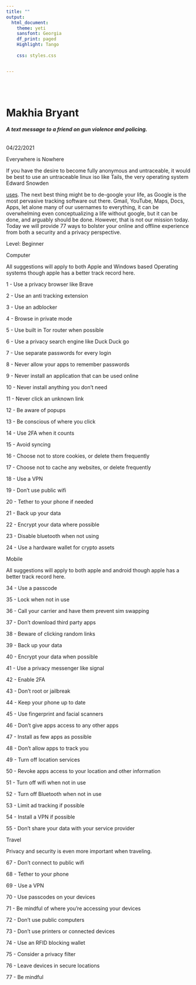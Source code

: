 ```yaml
---
title: ""
output:
  html_document:
    theme: yeti
    sansfont: Georgia
    df_print: paged
    Highlight: Tango
    
    css: styles.css


---
```


<br>
<br>

<h1>**Makhia Bryant**</h1> 
<h6>
***A text message to a friend on gun violence and policing.***
</h6>

04/22/2021
 <br>
  
  Everywhere is Nowhere

If you have the desire to become fully anonymous and untraceable, it would be best to use an untraceable linux iso like Tails, the very operating system Edward Snowden

[uses](https://news.softpedia.com/news/Edward-Snowden-Used-the-Tails-Linux-Distro-to-Stay-Hidden-438074.shtml). The next best thing might be to de-google your life, as Google is the most pervasive tracking software out there. Gmail, YouTube, Maps, Docs, Apps, let alone many of our usernames to everything, it can be overwhelming even conceptualizing a life without google, but it can be done, and arguably should be done. However, that is not our mission today. Today we will provide 77 ways to bolster your online and offline experience from both a security and a privacy perspective.

  

Level: Beginner

  

  

  

Computer

All suggestions will apply to both Apple and Windows based Operating systems though apple has a better track record here.

  

1 - Use a privacy browser like Brave

2 - Use an anti tracking extension

3 - Use an adblocker

4 - Browse in private mode

5 - Use built in Tor router when possible

6 - Use a privacy search engine like Duck Duck go

7 - Use separate passwords for every login

8 - Never allow your apps to remember passwords

9 - Never install an application that can be used online

10 - Never install anything you don't need

11 - Never click an unknown link

12 - Be aware of popups

13 - Be conscious of where you click

14 - Use 2FA when it counts

15 - Avoid syncing

16 - Choose not to store cookies, or delete them frequently

17 - Choose not to cache any websites, or delete frequently

18 - Use a VPN

19 - Don't use public wifi

20 - Tether to your phone if needed

21 - Back up your data

22 - Encrypt your data where possible

23 - Disable bluetooth when not using

24 - Use a hardware wallet for crypto assets 

  

Mobile

All suggestions will apply to both apple and android though apple has a better track record here.

  

34 - Use a passcode

35 - Lock when not in use

36 - Call your carrier and have them prevent sim swapping

37 - Don't download third party apps

38 - Beware of clicking random links

39 - Back up your data

40 - Encrypt your data when possible

41 - Use a privacy messenger like signal

42 - Enable 2FA

43 - Don't root or jailbreak

44 - Keep your phone up to date

45 - Use fingerprint and facial scanners

46 - Don't give apps access to any other apps

47 - Install as few apps as possible

48 - Don't allow apps to track you

49 - Turn off location services

50 - Revoke apps access to your location and other information

51 - Turn off wifi when not in use

52 - Turn off Bluetooth when not in use

53 - Limit ad tracking if possible

54 - Install a VPN if possible

55 - Don't share your data with your service provider

  

  

Travel

Privacy and security is even more important when traveling.

  

67 - Don't connect to public wifi

68 - Tether to your phone

69 - Use a VPN

70 - Use passcodes on your devices

71 - Be mindful of where you're accessing your devices

72 - Don't use public computers

73 - Don't use printers or connected devices

74 - Use an RFID blocking wallet

75 - Consider a privacy filter

76 - Leave devices in secure locations

77 - Be mindful


<br>